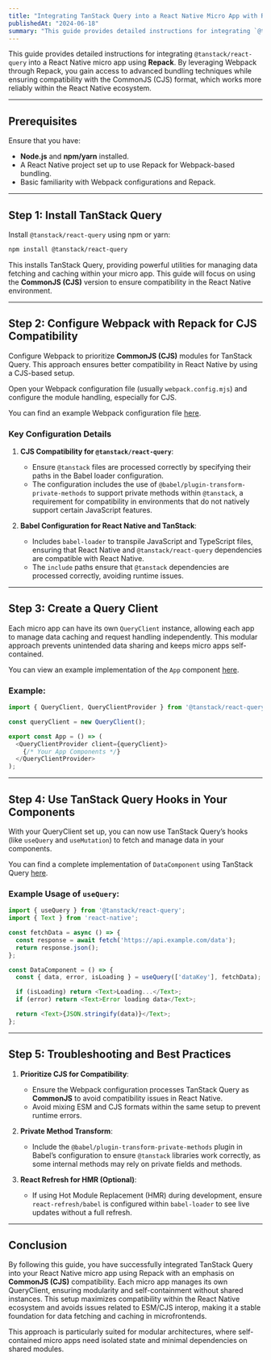 ```yaml
---
title: "Integrating TanStack Query into a React Native Micro App with Repack"
publishedAt: "2024-06-18"
summary: "This guide provides detailed instructions for integrating `@tanstack/react-query` into a React Native micro app using **Repack**. By leveraging Webpack through Repack, you gain access to advanced bundling techniques while ensuring compatibility with the CommonJS (CJS) format, which works more reliably within the React Native ecosystem."
---
```





This guide provides detailed instructions for integrating `@tanstack/react-query` into a React Native micro app using **Repack**. By leveraging Webpack through Repack, you gain access to advanced bundling techniques while ensuring compatibility with the CommonJS (CJS) format, which works more reliably within the React Native ecosystem.

---

## Prerequisites

Ensure that you have:
- **Node.js** and **npm/yarn** installed.
- A React Native project set up to use Repack for Webpack-based bundling.
- Basic familiarity with Webpack configurations and Repack.

---

## Step 1: Install TanStack Query

Install `@tanstack/react-query` using npm or yarn:

```bash
npm install @tanstack/react-query
```

This installs TanStack Query, providing powerful utilities for managing data fetching and caching within your micro app. This guide will focus on using the **CommonJS (CJS)** version to ensure compatibility in the React Native environment.

---

## Step 2: Configure Webpack with Repack for CJS Compatibility

Configure Webpack to prioritize **CommonJS (CJS)** modules for TanStack Query. This approach ensures better compatibility in React Native by using a CJS-based setup.

Open your Webpack configuration file (usually `webpack.config.mjs`) and configure the module handling, especially for CJS.

You can find an example Webpack configuration file [here](https://github.com/joelshejar/repack-examples-tanstack-query/blob/main/module-federation/app1/webpack.config.mjs).

### Key Configuration Details

1. **CJS Compatibility for `@tanstack/react-query`**:
   - Ensure `@tanstack` files are processed correctly by specifying their paths in the Babel loader configuration.
   - The configuration includes the use of `@babel/plugin-transform-private-methods` to support private methods within `@tanstack`, a requirement for compatibility in environments that do not natively support certain JavaScript features.

2. **Babel Configuration for React Native and TanStack**:
   - Includes `babel-loader` to transpile JavaScript and TypeScript files, ensuring that React Native and `@tanstack/react-query` dependencies are compatible with React Native.
   - The `include` paths ensure that `@tanstack` dependencies are processed correctly, avoiding runtime issues.

---

## Step 3: Create a Query Client

Each micro app can have its own `QueryClient` instance, allowing each app to manage data caching and request handling independently. This modular approach prevents unintended data sharing and keeps micro apps self-contained.

You can view an example implementation of the `App` component [here](https://github.com/joelshejar/repack-examples-tanstack-query/blob/main/module-federation/app1/src/App.tsx).

### Example:

```javascript
import { QueryClient, QueryClientProvider } from '@tanstack/react-query';

const queryClient = new QueryClient();

export const App = () => (
  <QueryClientProvider client={queryClient}>
    {/* Your App Components */}
  </QueryClientProvider>
);
```

---

## Step 4: Use TanStack Query Hooks in Your Components

With your QueryClient set up, you can now use TanStack Query’s hooks (like `useQuery` and `useMutation`) to fetch and manage data in your components.

You can find a complete implementation of `DataComponent` using TanStack Query [here](https://github.com/joelshejar/repack-examples-tanstack-query/blob/main/module-federation/app1/src/DataComponent.tsx).

### Example Usage of `useQuery`:

```javascript
import { useQuery } from '@tanstack/react-query';
import { Text } from 'react-native';

const fetchData = async () => {
  const response = await fetch('https://api.example.com/data');
  return response.json();
};

const DataComponent = () => {
  const { data, error, isLoading } = useQuery(['dataKey'], fetchData);

  if (isLoading) return <Text>Loading...</Text>;
  if (error) return <Text>Error loading data</Text>;

  return <Text>{JSON.stringify(data)}</Text>;
};
```

---

## Step 5: Troubleshooting and Best Practices

1. **Prioritize CJS for Compatibility**:
   - Ensure the Webpack configuration processes TanStack Query as **CommonJS** to avoid compatibility issues in React Native.
   - Avoid mixing ESM and CJS formats within the same setup to prevent runtime errors.

2. **Private Method Transform**:
   - Include the `@babel/plugin-transform-private-methods` plugin in Babel’s configuration to ensure `@tanstack` libraries work correctly, as some internal methods may rely on private fields and methods.

3. **React Refresh for HMR (Optional)**:
   - If using Hot Module Replacement (HMR) during development, ensure `react-refresh/babel` is configured within `babel-loader` to see live updates without a full refresh.

---

## Conclusion

By following this guide, you have successfully integrated TanStack Query into your React Native micro app using Repack with an emphasis on **CommonJS (CJS)** compatibility. Each micro app manages its own QueryClient, ensuring modularity and self-containment without shared instances. This setup maximizes compatibility within the React Native ecosystem and avoids issues related to ESM/CJS interop, making it a stable foundation for data fetching and caching in microfrontends. 

This approach is particularly suited for modular architectures, where self-contained micro apps need isolated state and minimal dependencies on shared modules.


